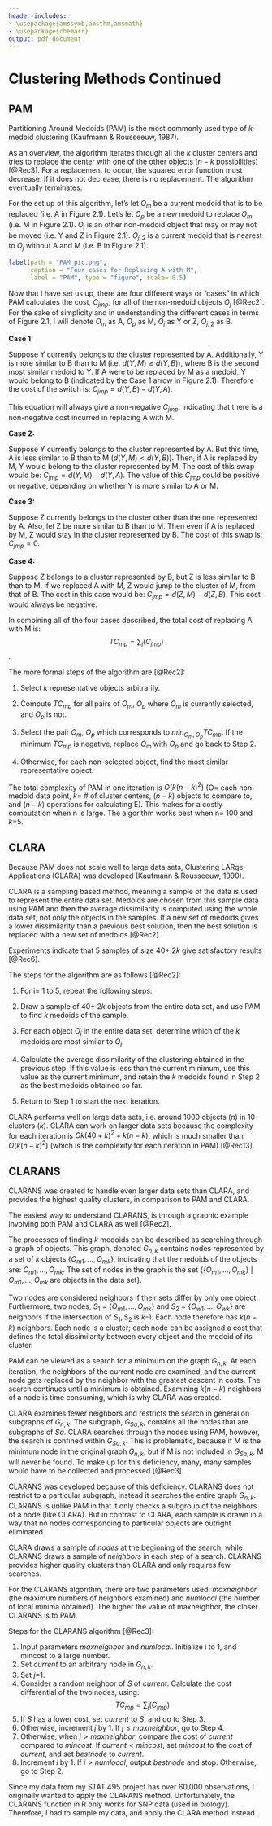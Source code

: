 ```yaml
---
header-includes:
- \usepackage{amssymb,amsthm,amsmath}
- \usepackage{chemarr}
output: pdf_document
---
```


<!--
You can delete the header-includes (lines 3-5 above) if you like and also the chunk below since it is loaded in the skeleton.Rmd file.  They are included so that chap2.Rmd will compile by itself when you hit Knit PDF.
-->

# Clustering Methods Continued {#typeset-equ}

## PAM
Partitioning Around Medoids (PAM) is the most commonly used type of $k$-medoid clustering (Kaufmann & Rousseeuw, 1987).

As an overview, the algorithm iterates through all the $k$ cluster centers and tries to replace the center with one of the other objects ($n-k$ possibilities) [@Rec3]. For a replacement to occur, the squared error function must decrease. If it does not decrease, there is no replacement. The algorithm eventually terminates.

For the set up of this algorithm, let's let $O_m$ be a current medoid that is to be replaced (i.e. A in Figure 2.1). Let's let $O_p$ be a new medoid to replace $O_m$ (i.e. M in Figure 2.1). $O_j$ is an other non-medoid object that may or may not be moved (i.e. Y and Z in Figure 2.1). $O_{j,2}$ is a current medoid that is nearest to $O_j$ without A and M (i.e. B in Figure 2.1). 

```r
label(path = "PAM_pic.png", 
      caption = "Four cases for Replacing A with M", 
      label = "PAM", type = "figure", scale= 0.5)
```

Now that I have set us up, there are four different ways or "cases" in which PAM calculates the cost, $C_{jmp}$, for all of the non-medoid objects $O_j$ [@Rec2]. For the sake of simplicity and in understanding the different cases in terms of Figure 2.1, I will denote $O_m$ as A, $O_p$ as M, $O_j$ as Y or Z, $O_{j,2}$ as B. 

**Case 1:**

Suppose Y currently belongs to the cluster represented by A. Additionally, Y is more similar to B than to M (i.e. $d(Y, M) \geq d(Y, B)$), where B is the second most similar medoid to Y. If A were to be replaced by M as a medoid, Y would belong to B (indicated by the Case 1 arrow in Figure 2.1). Therefore the cost of the switch is: $C_{jmp} = d(Y, B) - d(Y, A)$. 

This equation will always give a non-negative $C_{jmp}$, indicating that there is a non-negative cost incurred in replacing A with M.

**Case 2:**

Suppose Y currently belongs to the cluster represented by A. But this time, A is less similar to B than to M ($d(Y, M) < d(Y, B)$). Then, if A is replaced by M, Y would belong to the cluster represented by M. The cost of this swap would be: $C_{jmp} = d(Y, M) - d(Y, A)$. The value of this $C_{jmp}$ could be positive or negative, depending on whether Y is more similar to A or M. 

**Case 3:**

Suppose Z currently belongs to the cluster other than the one represented by A. Also, let Z be more similar to B than to M. Then even if A is replaced by M, Z would stay in the cluster represented by B. The cost of this swap is: $C_{jmp} = 0$. 

**Case 4:**

Suppose Z belongs to a cluster represented by B, but Z is less similar to B than to M. If we replaced A with M, Z would jump to the cluster of M, from that of B. The cost in this case would be: $C_{jmp} = d(Z, M) - d(Z, B)$. This cost would always be negative. 

In combining all of the four cases described, the total cost of replacing A with M is: 
$$ TC_{mp} = \sum_j(C_{jmp}) $$. 

The more formal steps of the algorithm are [@Rec2]:

1. Select *k* representative objects arbitrarily. 

2. Compute $TC_{mp}$ for all pairs of $O_m$, $O_p$ where $O_m$ is currently selected, and $O_p$ is not. 

3. Select the pair $O_m$, $O_p$ which corresponds to $min_{O_m, O_p} TC_{mp}$. If the minimum $TC_{mp}$ is negative, replace $O_m$ with $O_p$ and go back to Step 2.

4. Otherwise, for each non-selected object, find the most similar representative object. 

The total complexity of PAM in one iteration is $O(k(n-k)^2)$ (O= each non-medoid data point, _k_= # of cluster centers, $(n-k)$ objects to compare to, and $(n-k)$ operations for calculating E). This makes for a costly computation when n is large. The algorithm works best when n= 100 and _k_=5. 

## CLARA
Because PAM does not scale well to large data sets, Clustering LARge Applications (CLARA) was developed (Kaufmann & Rousseeuw, 1990).

CLARA is a sampling based method, meaning a sample of the data is used to represent the entire data set. Medoids are chosen from this sample data using PAM and then the average dissimilarity is computed using the whole data set, not only the objects in the samples. If a new set of medoids gives a lower dissimilarity than a previous best solution, then the best solution is replaced with a new set of medoids [@Rec2].

Experiments indicate that 5 samples of size 40+ 2$k$ give satisfactory results [@Rec6]. 


The steps for the algorithm are as follows [@Rec2]: 

1. For i= 1 to 5, repeat the following steps:

2. Draw a sample of 40+ 2$k$ objects from the entire data set, and use PAM to find _k_ medoids of the sample. 

3. For each object $O_j$ in the entire data set, determine which of the _k_ medoids are most similar to $O_j$. 

4. Calculate the average dissimilarity of the clustering obtained in the previous step. If this value is less than the current minimum, use this value as the current minimum, and retain the _k_ medoids found in Step 2 as the best medoids obtained so far.
  
5. Return to Step 1 to start the next iteration. 

CLARA performs well on large data sets, i.e. around 1000 objects (*n*) in 10 clusters (*k*). CLARA can work on larger data sets because the complexity for each iteration is $O{k(40 + k)^2 + k(n-k)}$, which is much smaller than $O(k(n-k)^2)$ (which is the complexity for each iteration in PAM) [@Rec13]. 

## CLARANS 

CLARANS was created to handle even larger data sets than CLARA, and provides the highest quality clusters, in comparison to PAM and CLARA. 

The easiest way to understand CLARANS, is through a graphic example involving both PAM and CLARA as well [@Rec2]. 

The processes of finding _k_ medoids can be described as searching through a graph of objects. This graph, denoted $G_{n,k}$ contains nodes represented by a set of _k_ objects {$O_{m1},... , O_{mk}$}, indicating that the medoids of the objects are: $O_{m1},... , O_{mk}$. The set of nodes in the graph is the set {{$O_{m1},... , O_{mk}$} | $O_{m1},... , O_{mk}$ are objects in the data set}. 

Two nodes are considered neighbors if their sets differ by only one object. Furthermore, two nodes, $S_1$ = {$O_{m1},... , O_{mk}$} and $S_2$ = {$O_{w1},... , O_{wk}$} are neighbors if the intersection of $S_1, S_2$ is _k_-1. Each node therefore has $k(n-k)$ neighbors. Each node is a cluster; each node can be assigned a cost that defines the total dissimilarity between every object and the medoid of its cluster. 

PAM can be viewed as a search for a minimum on the graph $G_{n,k}$. At each iteration, the neighbors of the current node are examined, and the current node gets replaced by the neighbor with the greatest descent in costs. The search continues until a minimum is obtained. Examining $k(n-k)$ neighbors of a node is time consuming, which is why CLARA was created. 

CLARA examines fewer neighbors and restricts the search in general on subgraphs of $G_{n,k}$. The subgraph, $G_{Sa,k}$, contains all the nodes that are subgraphs of $Sa$. CLARA searches through the nodes using PAM, however, the search is confined within $G_{Sa,k}$. This is problematic, because if M is the minimum node in the original graph $G_{n,k}$, but if M is not included in $G_{Sa,k}$, M will never be found. To make up for this deficiency, many, many samples would have to be collected and processed [@Rec3]. 

CLARANS was developed because of this deficiency. CLARANS does not restrict to a particular subgraph, instead it searches the entire graph $G_{n,k}$. CLARANS is unlike PAM in that it only checks a subgroup of the neighbors of a node (like CLARA). But in contrast to CLARA, each sample is drawn in a way that no nodes corresponding to particular objects are outright eliminated. 

CLARA draws a sample of _nodes_ at the beginning of the search, while CLARANS draws a sample of _neighbors_ in each step of a search. CLARANS provides higher quality clusters than CLARA and only requires few searches. 

For the CLARANS algorithm, there are two parameters used: _maxneighbor_ (the maximum numbers of neighbors examined) and _numlocal_ (the number of local minima obtained). The higher the value of maxneighbor, the closer CLARANS is to PAM. 


Steps for the CLARANS algorithm [@Rec3]:

1. Input parameters _maxneighbor_ and _numlocal_. Initialize i to 1, and mincost to a large number. 
2. Set _current_ to an arbitrary node in $G_{n,k}$. 
3. Set _j_=1. 
4. Consider a random neighbor of _S_ of _current_. Calculate the cost differential of the two nodes, using: 
$$ TC_{mp} = \sum_j(C_{jmp}) $$
5. If _S_ has a lower cost, set _current_ to _S_, and go to Step 3.
6. Otherwise, increment _j_ by 1. If $j \leq maxneighbor$, go to Step 4. 
7. Otherwise, when $j > maxneighbor$, compare the cost of $current$ compared to $mincost$. If $current < mincost$, set $mincost$ to the cost of $current$, and set $bestnode$ to $current$. 
8. Increment _i_ by 1. If $i > numlocal$, output $bestnode$ and stop. Otherwise, go to Step 2. 


Since my data from my STAT 495 project has over 60,000 observations, I originally wanted to apply the CLARANS method. Unfortunately, the CLARANS function in R only works for SNP data (used in biology). Therefore, I had to sample my data, and apply the CLARA method instead.